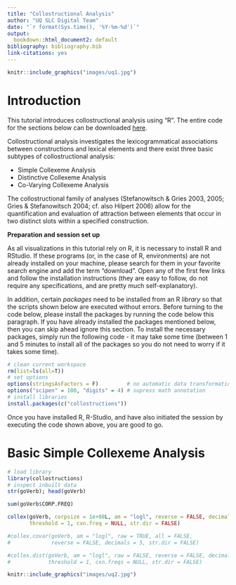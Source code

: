 ```yaml
---
title: "Collostructional Analysis"
author: "UQ SLC Digital Team"
date: "`r format(Sys.time(), '%Y-%m-%d')`"
output:
  bookdown::html_document2: default
bibliography: bibliography.bib
link-citations: yes
---
```

```r
knitr::include_graphics("images/uq1.jpg")
```

# Introduction

This tutorial introduces collostructional analysis using "R". The entire code for the sections below can be downloaded [here](https://slcladal.github.io/rscripts/collostructionalanalysisrscript.r).

Collostructional  analysis  investigates  the  lexicogrammatical associations between constructions and  lexical elements and there exist three basic subtypes of collostructional analysis: 

* Simple Collexeme Analysis
* Distinctive Collexeme Analysis
* Co-Varying Collexeme Analysis

The collostructional family of analyses (Stefanowitsch & Gries 2003, 2005; Gries & Stefanowitsch 2004; cf. also Hilpert 2006) allow for the quantification and evaluation of attraction between elements that occur in two distinct slots within a specified construction.

**Preparation and session set up**

As all visualizations in this tutorial rely on R, it is necessary to install R and RStudio. If these programs (or, in the case of R, environments) are not already installed on your machine, please search for them in your favorite search engine and add the term "download". Open any of the first few links and follow the installation instructions (they are easy to follow, do not require any specifications, and are pretty much self-explanatory).

In addition, certain *packages* need to be installed from an R *library* so that the scripts shown below are executed without errors. Before turning to the code below, please install the packages by running the code below this paragraph. If you have already installed the packages mentioned below, then you can skip ahead ignore this section. To install the necessary packages, simply run the following code - it may take some time (between 1 and 5 minutes to install all of the packages so you do not need to worry if it takes some time).

```r
# clean current workspace
rm(list=ls(all=T))
# set options
options(stringsAsFactors = F)         # no automatic data transformation
options("scipen" = 100, "digits" = 4) # supress math annotation
# install libraries
install.packages(c("collostructions"))
```

Once you have installed R, R-Studio, and have also initiated the session by executing the code shown above, you are good to go.

# Basic Simple Collexeme Analysis

```r
# load library
library(collostructions)
# inspect inbuilt data
str(goVerb); head(goVerb)
```



```r
sum(goVerb$CORP.FREQ)
```


```r
collex(goVerb, corpsize = 1e+08L, am = "logl", reverse = FALSE, decimals = 5,
       threshold = 1, cxn.freq = NULL, str.dir = FALSE)
```

```r
#collex.covar(goVerb, am = "logl", raw = TRUE, all = FALSE,
#             reverse = FALSE, decimals = 5, str.dir = FALSE)
```

```r
#collex.dist(goVerb, am = "logl", raw = FALSE, reverse = FALSE, decimals = 5,
#            threshold = 1, cxn.freqs = NULL, str.dir = FALSE)
```

```r
knitr::include_graphics("images/uq2.jpg")
```